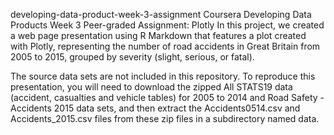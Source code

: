 developing-data-product-week-3-assignment
Coursera Developing Data Products Week 3 Peer-graded Assignment: Plotly
In this project, we created a web page presentation using R Markdown that features a plot created with Plotly, representing the number of road accidents in Great Britain from 2005 to 2015, grouped by severity (slight, serious, or fatal).

The source data sets are not included in this repository. To reproduce this presentation, you will need to download the zipped All STATS19 data (accident, casualties and vehicle tables) for 2005 to 2014 and Road Safety - Accidents 2015 data sets, and then extract the Accidents0514.csv and Accidents_2015.csv files from these zip files in a subdirectory named data.
